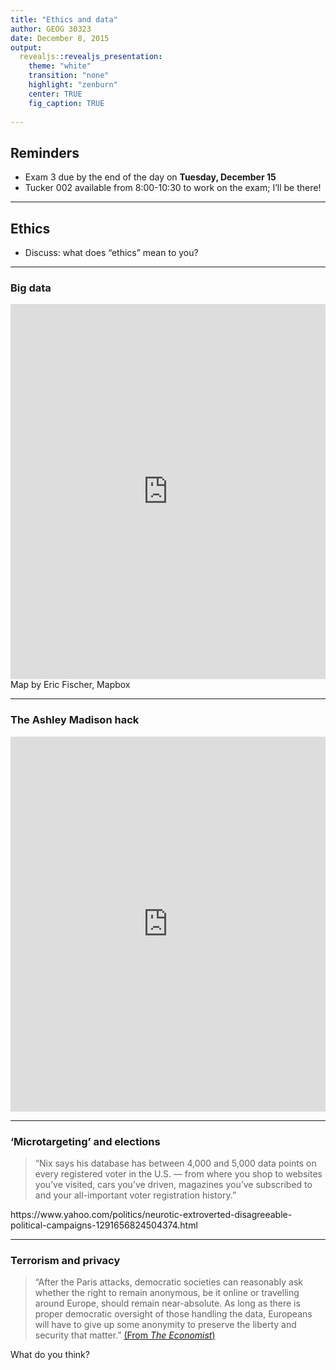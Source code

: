 ```yaml
---
title: "Ethics and data"
author: GEOG 30323
date: December 8, 2015
output: 
  revealjs::revealjs_presentation: 
    theme: "white"
    transition: "none"
    highlight: "zenburn"
    center: TRUE
    fig_caption: TRUE
    
---
```


## Reminders

* Exam 3 due by the  end of the day on __Tuesday, December 15__
* Tucker 002 available from 8:00-10:30 to work on the exam; I'll be there!

---

## Ethics

* Discuss: what does "ethics" mean to you?

---

### Big data

<iframe width="100%" height="600px" frameBorder="0" src="https://a.tiles.mapbox.com/v4/enf.c3a2de35.html?access_token=pk.eyJ1IjoiZW5mIiwiYSI6IkNJek92bnMifQ.xn2_Uj9RkYTGRuCGg4DXZQ"></iframe><figcaption>Map by Eric Fischer, Mapbox</figcaption>

---

### The Ashley Madison hack

<iframe width='100%' height='600' frameborder='0' src='https://tecnilogica.cartodb.com/viz/56e702fe-4693-11e5-8f79-0e853d047bba/embed_map' allowfullscreen webkitallowfullscreen mozallowfullscreen oallowfullscreen msallowfullscreen></iframe>

---

### 'Microtargeting' and elections

> "Nix says his database has between 4,000 and 5,000 data points on every registered voter in the U.S. — from where you shop to websites you’ve visited, cars you’ve driven, magazines you’ve subscribed to and your all-important voter registration history."

https://www.yahoo.com/politics/neurotic-extroverted-disagreeable-political-campaigns-1291656824504374.html

---

### Terrorism and privacy

> "After the Paris attacks, democratic societies can reasonably ask whether the right to remain
anonymous, be it online or travelling around Europe, should remain near-absolute. As long as
there is proper democratic oversight of those handling the data, Europeans will have to give up
some anonymity to preserve the liberty and security that matter." [(From _The Economist_)](http://www.economist.com/news/briefing/21679266-how-balance-security-privacy-after-paris-attacks-terrorist-data?fsrc=scn/tw/te/pe/ed/theterroristinthedata) 

What do you think? 








<style>

.reveal section img {
  background:none; 
  border:none; 
  box-shadow:none;
  }

h3 {



}
  
</style>

